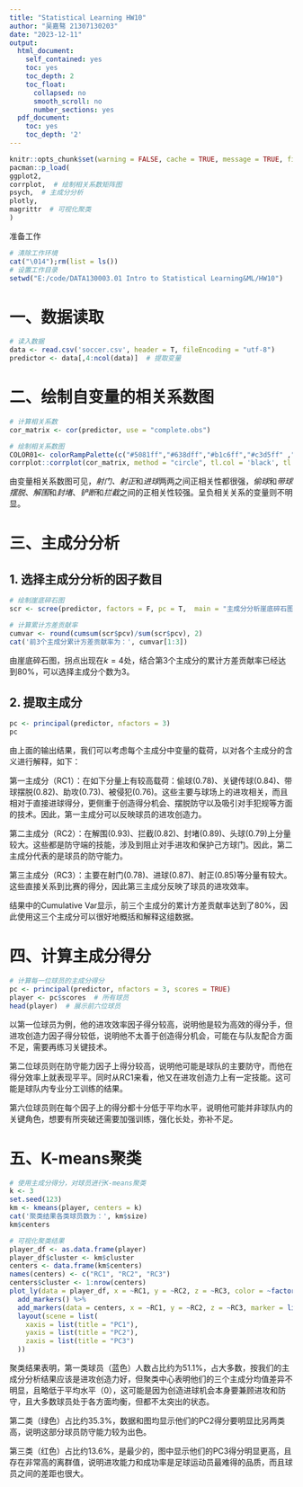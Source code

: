```yaml
---
title: "Statistical Learning HW10"
author: "吴嘉骜 21307130203"
date: "2023-12-11"
output:
  html_document:
    self_contained: yes
    toc: yes
    toc_depth: 2
    toc_float:
      collapsed: no
      smooth_scroll: no
      number_sections: yes
  pdf_document:
    toc: yes
    toc_depth: '2'
---
```


```{=html}
<style type="text/css">
h1.title{
  font-size: 38px;
  color: DarkRed;
  text-align: center;
}
h4.author{
  font-size: 18px;
  color: DarkRed;
  text-align: center;
}
h4.date {
  font-size: 18px;
  font-family: "Times New Roman", Times, serif;
  color: DarkBlue;
  text-align: center;
}

</style>
```
```r
knitr::opts_chunk$set(warning = FALSE, cache = TRUE, message = TRUE, fig.align = "center")
pacman::p_load(
ggplot2,
corrplot,  # 绘制相关系数矩阵图
psych,  # 主成分分析
plotly,
magrittr  # 可视化聚类
)
```


准备工作

```r
# 清除工作环境
cat("\014");rm(list = ls())
# 设置工作目录
setwd("E:/code/DATA130003.01 Intro to Statistical Learning&ML/HW10")
```

# 一、数据读取

```r
# 读入数据
data <- read.csv('soccer.csv', header = T, fileEncoding = "utf-8")
predictor <- data[,4:ncol(data)]  # 提取变量
```


# 二、绘制自变量的相关系数图

```r
# 计算相关系数
cor_matrix <- cor(predictor, use = "complete.obs")

# 绘制相关系数图
COLOR01<- colorRampPalette(c("#5081ff","#638dff","#b1c6ff","#c3d5ff" ,"#ffffff", "#f7cccc","#f1aeac","#eb8b8a","#e66a68"))(100)
corrplot::corrplot(cor_matrix, method = "circle", tl.col = 'black', tl.cex = 0.45, tl.srt = 30, col = COLOR01, tl.offset = 0.4)
```

由变量相关系数图可见，*射门、射正*和*进球*两两之间正相关性都很强，*偷球*和*带球摆脱*、*解围*和*封堵*、*铲断*和*拦截*之间的正相关性较强。呈负相关关系的变量则不明显。

# 三、主成分分析

## 1. 选择主成分分析的因子数目
```r
# 绘制崖底碎石图
scr <- scree(predictor, factors = F, pc = T,  main = "主成分分析崖底碎石图", hline = -1)

# 计算累计方差贡献率
cumvar <- round(cumsum(scr$pcv)/sum(scr$pcv), 2)
cat('前3个主成分累计方差贡献率为：', cumvar[1:3])
```

由崖底碎石图，拐点出现在$k=4$处，结合第3个主成分的累计方差贡献率已经达到80%，可以选择主成分个数为3。

## 2. 提取主成分

```r
pc <- principal(predictor, nfactors = 3)
pc
```

由上面的输出结果，我们可以考虑每个主成分中变量的载荷，以对各个主成分的含义进行解释，如下：

第一主成分（RC1）：在如下分量上有较高载荷：偷球(0.78)、关键传球(0.84)、带球摆脱(0.82)、助攻(0.73)、被侵犯(0.76)。这些主要与球场上的进攻相关，而且相对于直接进球得分，更侧重于创造得分机会、摆脱防守以及吸引对手犯规等方面的技术。因此，第一主成分可以反映球员的进攻创造力。

第二主成分（RC2）：在解围(0.93)、拦截(0.82)、封堵(0.89)、头球(0.79)上分量较大。这些都是防守端的技能，涉及到阻止对手进攻和保护己方球门。因此，第二主成分代表的是球员的防守能力。

第三主成分（RC3）：主要在射门(0.78)、进球(0.87)、射正(0.85)等分量有较大。这些直接关系到比赛的得分，因此第三主成分反映了球员的进攻效率。

结果中的Cumulative Var显示，前三个主成分的累计方差贡献率达到了80%，因此使用这三个主成分可以很好地概括和解释这组数据。

# 四、计算主成分得分

```r
# 计算每一位球员的主成分得分
pc <- principal(predictor, nfactors = 3, scores = TRUE)
player <- pc$scores  # 所有球员
head(player)  # 展示前六位球员
```

以第一位球员为例，他的进攻效率因子得分较高，说明他是较为高效的得分手，但进攻创造力因子得分较低，说明他不太善于创造得分机会，可能在与队友配合方面不足，需要再练习关键技术。

第二位球员则在防守能力因子上得分较高，说明他可能是球队的主要防守，而他在得分效率上就表现平平。同时从RC1来看，他又在进攻创造力上有一定技能。这可能是球队内专业分工训练的结果。

第六位球员则在每个因子上的得分都十分低于平均水平，说明他可能并非球队内的关键角色，想要有所突破还需要加强训练，强化长处，弥补不足。

# 五、K-means聚类

```r
# 使用主成分得分，对球员进行K-means聚类
k <- 3
set.seed(123)
km <- kmeans(player, centers = k)
cat('聚类结果各类球员数为：', km$size)
km$centers

# 可视化聚类结果
player_df <- as.data.frame(player)
player_df$cluster <- km$cluster
centers <- data.frame(km$centers)
names(centers) <- c("RC1", "RC2", "RC3")
centers$cluster <- 1:nrow(centers)
plot_ly(data = player_df, x = ~RC1, y = ~RC2, z = ~RC3, color = ~factor(cluster), colors = c('#3357FF', '#33FF57', '#FF5733'), marker = list(size = 4)) %>%
  add_markers() %>%
  add_markers(data = centers, x = ~RC1, y = ~RC2, z = ~RC3, marker = list(size = 8, color = 'black', symbol = 'diamond')) %>%
  layout(scene = list(
    xaxis = list(title = "PC1"),
    yaxis = list(title = "PC2"),
    zaxis = list(title = "PC3")
  ))
```

聚类结果表明，第一类球员（蓝色）人数占比约为51.1%，占大多数，按我们的主成分分析结果应该是进攻创造力好，但聚类中心表明他们的三个主成分均值差异不明显，且略低于平均水平（0），这可能是因为创造进球机会本身要兼顾进攻和防守，且大多数球员处于各方面均衡，但都不太突出的状态。

第二类（绿色）占比约35.3%，数据和图均显示他们的PC2得分要明显比另两类高，说明这部分球员防守能力较为出色。

第三类（红色）占比约13.6%，是最少的，图中显示他们的PC3得分明显更高，且存在非常高的离群值，说明进攻能力和成功率是足球运动员最难得的品质，而且球员之间的差距也很大。